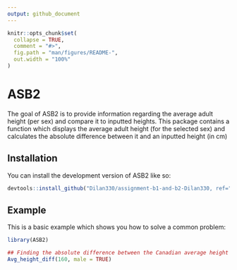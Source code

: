```yaml
---
output: github_document
---
```


<!-- README.md is generated from README.Rmd. Please edit that file -->

```r
knitr::opts_chunk$set(
  collapse = TRUE,
  comment = "#>",
  fig.path = "man/figures/README-",
  out.width = "100%"
)
```

# ASB2

<!-- badges: start -->
<!-- badges: end -->

The goal of ASB2 is to provide information regarding the average adult height (per sex) and compare it to inputted heights. This package contains a function which displays the average adult height (for the selected sex) and calculates the absolute difference between it and an inputted height (in cm)

## Installation

You can install the development version of ASB2 like so:

``` r
devtools::install_github("Dilan330/assignment-b1-and-b2-Dilan330, ref="0.1.0")
```

## Example

This is a basic example which shows you how to solve a common problem:

```r
library(ASB2)

## Finding the absolute difference between the Canadian average height for a male and an inputted height (160 cm)
Avg_height_diff(160, male = TRUE)
```
